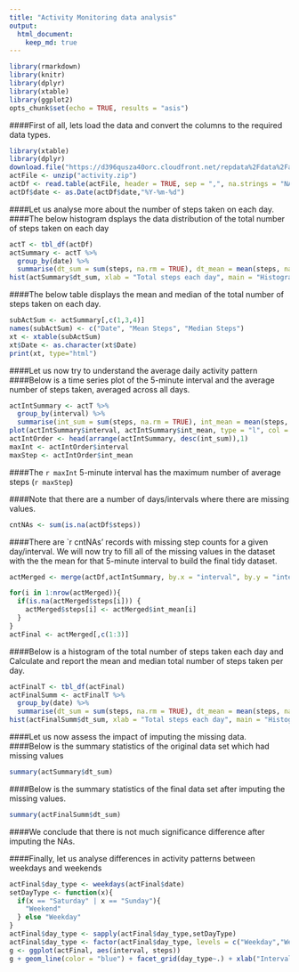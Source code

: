 ```yaml
---
title: "Activity Monitoring data analysis"
output:
  html_document: 
    keep_md: true
---
```


```r
library(rmarkdown)
library(knitr)
library(dplyr)
library(xtable)
library(ggplot2)
opts_chunk$set(echo = TRUE, results = "asis")
```

####First of all, lets load the data and convert the columns to the required data types.

```r
library(xtable)
library(dplyr)
download.file("https://d396qusza40orc.cloudfront.net/repdata%2Fdata%2Factivity.zip","activity.zip")
actFile <- unzip("activity.zip")
actDf <- read.table(actFile, header = TRUE, sep = ",", na.strings = "NA", colClasses = c("numeric","character","numeric"))
actDf$date <- as.Date(actDf$date,"%Y-%m-%d")
```

####Let us analyse more about the number of steps taken on each day.
####The below histogram dsplays the data distribution of the total number of steps taken on each day

```r
actT <- tbl_df(actDf)
actSummary <- actT %>%
  group_by(date) %>%
  summarise(dt_sum = sum(steps, na.rm = TRUE), dt_mean = mean(steps, na.rm = TRUE), dt_median = median(steps, na.rm = TRUE))
hist(actSummary$dt_sum, xlab = "Total steps each day", main = "Histogram of the total number of steps taken each day")

```

####The below table displays the mean and median of the total number of steps taken on each day.

```r
subActSum <- actSummary[,c(1,3,4)]
names(subActSum) <- c("Date", "Mean Steps", "Median Steps")
xt <- xtable(subActSum)
xt$Date <- as.character(xt$Date)
print(xt, type="html")
```

####Let us now try to understand the average daily activity pattern
####Below is a time series plot of the 5-minute interval and the average number of steps taken, averaged across all days.
```r
actIntSummary <- actT %>%
  group_by(interval) %>%
  summarise(int_sum = sum(steps, na.rm = TRUE), int_mean = mean(steps, na.rm = TRUE), int_median = median(steps, na.rm = TRUE))
plot(actIntSummary$interval, actIntSummary$int_mean, type = "l", col = "red", xlab = "Time Interval", ylab = "Average number of steps")
actIntOrder <- head(arrange(actIntSummary, desc(int_sum)),1)
maxInt <- actIntOrder$interval
maxStep <- actIntOrder$int_mean
```
####The `r maxInt` 5-minute interval has the maximum number of average steps (`r maxStep`)

####Note that there are a number of days/intervals where there are missing values. 
```r
cntNAs <- sum(is.na(actDf$steps))
```
####There are `r cntNAs' records with missing step counts for a given day/interval. We will now try to fill all of the missing values in the dataset with the the mean for that 5-minute interval to build the final tidy dataset.

```r
actMerged <- merge(actDf,actIntSummary, by.x = "interval", by.y = "interval")

for(i in 1:nrow(actMerged)){
  if(is.na(actMerged$steps[i])) {
    actMerged$steps[i] <- actMerged$int_mean[i]
  }
}
actFinal <- actMerged[,c(1:3)]
```

####Below is a histogram of the total number of steps taken each day and Calculate and report the mean and median total number of steps taken per day. 

```r
actFinalT <- tbl_df(actFinal)
actFinalSumm <- actFinalT %>%
  group_by(date) %>%
  summarise(dt_sum = sum(steps, na.rm = TRUE), dt_mean = mean(steps, na.rm = TRUE), dt_median = median(steps, na.rm = TRUE))
hist(actFinalSumm$dt_sum, xlab = "Total steps each day", main = "Histogram of the total number of steps taken each day")

```

####Let us now assess the impact of imputing the missing data.
####Below is the summary statistics of the original data set which had missing values
```r
summary(actSummary$dt_sum)
```

####Below is the summary statistics of the final data set after imputing the missing values.
```r
summary(actFinalSumm$dt_sum)
```

####We conclude that there is not much significance difference after imputing the NAs.

####Finally, let us analyse differences in activity patterns between weekdays and weekends

```r
actFinal$day_type <- weekdays(actFinal$date)
setDayType <- function(x){
  if(x == "Saturday" | x == "Sunday"){
    "Weekend"
  } else "Weekday"
}
actFinal$day_type <- sapply(actFinal$day_type,setDayType)
actFinal$day_type <- factor(actFinal$day_type, levels = c("Weekday","Weekend"))
g <- ggplot(actFinal, aes(interval, steps))
g + geom_line(color = "blue") + facet_grid(day_type~.) + xlab("Interval") + ylab("Number of steps")
```